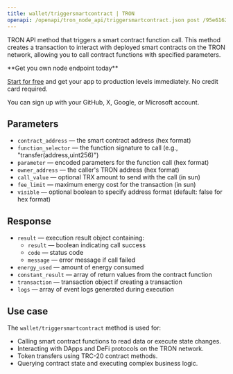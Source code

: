---
title: wallet/triggersmartcontract | TRON
openapi: /openapi/tron_node_api/triggersmartcontract.json post /95e61622bf6a8af293978377718e3b77/wallet/triggersmartcontract
---

TRON API method that triggers a smart contract function call. This method creates a transaction to interact with deployed smart contracts on the TRON network, allowing you to call contract functions with specified parameters.

<Check>
**Get you own node endpoint today**

[Start for free](https://console.chainstack.com/) and get your app to production levels immediately. No credit card required.

You can sign up with your GitHub, X, Google, or Microsoft account.
</Check>


## Parameters

* `contract_address` — the smart contract address (hex format)
* `function_selector` — the function signature to call (e.g., "transfer(address,uint256)")
* `parameter` — encoded parameters for the function call (hex format)
* `owner_address` — the caller's TRON address (hex format)
* `call_value` — optional TRX amount to send with the call (in sun)
* `fee_limit` — maximum energy cost for the transaction (in sun)
* `visible` — optional boolean to specify address format (default: false for hex format)

## Response

* `result` — execution result object containing:
  * `result` — boolean indicating call success
  * `code` — status code
  * `message` — error message if call failed
* `energy_used` — amount of energy consumed
* `constant_result` — array of return values from the contract function
* `transaction` — transaction object if creating a transaction
* `logs` — array of event logs generated during execution

## Use case

The `wallet/triggersmartcontract` method is used for:

* Calling smart contract functions to read data or execute state changes.
* Interacting with DApps and DeFi protocols on the TRON network.
* Token transfers using TRC-20 contract methods.
* Querying contract state and executing complex business logic.